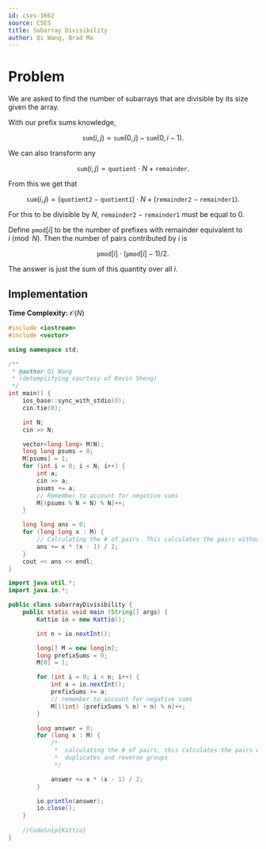 ```yaml
---
id: cses-1662
source: CSES
title: Subarray Divisibility
author: Qi Wang, Brad Ma
---
```


# Problem

We are asked to find the number of subarrays that are divisible by its size
given the array.

With our prefix sums knowledge,

$$
\texttt{sum}(i, j) = \texttt{sum}(0, j) - \texttt{sum}(0, i-1).
$$

We can also transform any

$$
\texttt{sum}(i, j) = \texttt{quotient} \cdot N + \texttt{remainder}.
$$

From this we get that

$$
\texttt{sum}(i, j) = (\texttt{quotient2} - \texttt{quotient1}) \cdot N + (\texttt{remainder2} - \texttt{remainder1}).
$$

For this to be divisible by $N$, $\texttt{remainder2} - \texttt{remainder1}$
must be equal to $0$.

Define $\texttt{pmod}[i]$ to be the number of prefixes with remainder equivalent
to $i\pmod{N}$. Then the number of pairs contributed by $i$ is

$$
\texttt{pmod}[i] \cdot (\texttt{pmod}[i] - 1) / 2.
$$

The answer is just the sum of this quantity over all $i$.
## Implementation
**Time Complexity:** $\mathcal{O}(N)$

<LanguageSection>
<CPPSection>
	
```cpp
#include <iostream>
#include <vector>

using namespace std;

/**
 * @author Qi Wang
 * (detemplifying courtesy of Kevin Sheng)
 */
int main() {
	ios_base::sync_with_stdio(0);
	cin.tie(0);

	int N;
	cin >> N;

	vector<long long> M(N);
	long long psums = 0;
	M[psums] = 1;
	for (int i = 0; i < N; i++) {
		int a;
		cin >> a;
		psums += a;
		// Remember to account for negative sums
		M[(psums % N + N) % N]++;
	}

	long long ans = 0;
	for (long long x : M) {
		// Calculating the # of pairs. This calculates the pairs without duplicates and reverse groups.
		ans += x * (x - 1) / 2;
	}
	cout << ans << endl;
}
```
</CPPSection>
	
<JavaSection>
	
```java
import java.util.*;
import java.io.*;

public class subarrayDivisibility {
	public static void main (String[] args) {
		Kattio io = new Kattio();

		int n = io.nextInt();

		long[] M = new long[n];
		long prefixSums = 0;
		M[0] = 1;

		for (int i = 0; i < n; i++) {
			int a = io.nextInt();
			prefixSums += a;
			// remember to account for negative sums
			M[((int) (prefixSums % n) + n) % n]++;
		}

		long answer = 0;
		for (long x : M) {
			/*
			 *  calculating the # of pairs, this calculates the pairs without
			 *  duplicates and reverse groups
			 */

			answer += x * (x - 1) / 2;
		}

		io.println(answer);
		io.close();
	}
				      
	//CodeSnip{Kattio}
}
```	
</JavaSection>
	
</LanguageSection>
